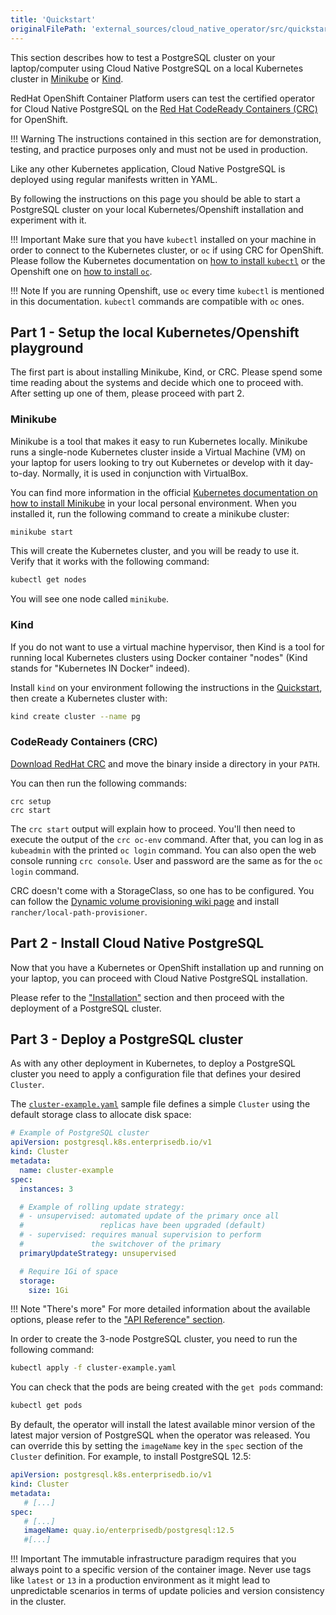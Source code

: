 ```yaml
---
title: 'Quickstart'
originalFilePath: 'external_sources/cloud_native_operator/src/quickstart.md'
---
```



This section describes how to test a PostgreSQL cluster on your laptop/computer
using Cloud Native PostgreSQL on a local Kubernetes cluster in
[Minikube](https://kubernetes.io/docs/setup/learning-environment/minikube/) or
[Kind](https://kind.sigs.k8s.io/).

RedHat OpenShift Container Platform users can test the certified operator for
Cloud Native PostgreSQL on the [Red Hat CodeReady Containers (CRC)](https://developers.redhat.com/products/codeready-containers/overview)
for OpenShift.

!!! Warning
    The instructions contained in this section are for demonstration,
    testing, and practice purposes only and must not be used in production.

Like any other Kubernetes application, Cloud Native PostgreSQL is deployed using
regular manifests written in YAML.

By following the instructions on this page you should be able to start a PostgreSQL
cluster on your local Kubernetes/Openshift installation and experiment with it.

!!! Important
    Make sure that you have `kubectl` installed on your machine in order
    to connect to the Kubernetes cluster, or `oc` if using CRC for OpenShift.
    Please follow the Kubernetes documentation on [how to install `kubectl`](https://kubernetes.io/docs/tasks/tools/install-kubectl/)
    or the Openshift one on [how to install `oc`](https://docs.openshift.com/container-platform/4.6/cli_reference/openshift_cli/getting-started-cli.html).


!!! Note
    If you are running Openshift, use `oc` every time `kubectl` is mentioned
    in this documentation. `kubectl` commands are compatible with `oc` ones.

## Part 1 - Setup the local Kubernetes/Openshift playground

The first part is about installing Minikube, Kind, or CRC. Please spend some time
reading about the systems and decide which one to proceed with.
After setting up one of them, please proceed with part 2.

### Minikube

Minikube is a tool that makes it easy to run Kubernetes locally. Minikube runs a
single-node Kubernetes cluster inside a Virtual Machine (VM) on your laptop for
users looking to try out Kubernetes or develop with it day-to-day. Normally, it
is used in conjunction with VirtualBox.

You can find more information in the official [Kubernetes documentation on how to
install Minikube](https://kubernetes.io/docs/tasks/tools/install-minikube) in your local personal environment.
When you installed it, run the following command to create a minikube cluster:

```sh
minikube start
```

This will create the Kubernetes cluster, and you will be ready to use it.
Verify that it works with the following command:

```sh
kubectl get nodes
```

You will see one node called `minikube`.

### Kind

If you do not want to use a virtual machine hypervisor, then Kind is a tool for running
local Kubernetes clusters using Docker container "nodes" (Kind stands for "Kubernetes IN Docker" indeed).

Install `kind` on your environment following the instructions in the [Quickstart](https://kind.sigs.k8s.io/docs/user/quick-start),
then create a Kubernetes cluster with:

```sh
kind create cluster --name pg
```

### CodeReady Containers (CRC)

[Download RedHat CRC](https://developers.redhat.com/products/codeready-containers/overview)
and move the binary inside a directory in your `PATH`.

You can then run the following commands:
```
crc setup
crc start
```

The `crc start` output will explain how to proceed. You'll then need to
execute the output of the `crc oc-env` command.
After that, you can log in as `kubeadmin` with the printed `oc login`
command. You can also open the web console running `crc console`.
User and password are the same as for the `oc login` command.

CRC doesn't come with a StorageClass, so one has to be configured.
You can follow the [Dynamic volume provisioning wiki page](https://github.com/code-ready/crc/wiki/Dynamic-volume-provisioning)
and install `rancher/local-path-provisioner`.

## Part 2 - Install Cloud Native PostgreSQL

Now that you have a Kubernetes or OpenShift installation up and running
on your laptop, you can proceed with Cloud Native PostgreSQL installation.

Please refer to the ["Installation"](installation.md) section and then proceed
with the deployment of a PostgreSQL cluster.

## Part 3 - Deploy a PostgreSQL cluster

As with any other deployment in Kubernetes, to deploy a PostgreSQL cluster
you need to apply a configuration file that defines your desired `Cluster`.

The [`cluster-example.yaml`](samples/cluster-example.yaml) sample file
defines a simple `Cluster` using the default storage class to allocate
disk space:

```yaml
# Example of PostgreSQL cluster
apiVersion: postgresql.k8s.enterprisedb.io/v1
kind: Cluster
metadata:
  name: cluster-example
spec:
  instances: 3

  # Example of rolling update strategy:
  # - unsupervised: automated update of the primary once all
  #                 replicas have been upgraded (default)
  # - supervised: requires manual supervision to perform
  #               the switchover of the primary
  primaryUpdateStrategy: unsupervised

  # Require 1Gi of space
  storage:
    size: 1Gi
```

!!! Note "There's more"
    For more detailed information about the available options, please refer
    to the ["API Reference" section](api_reference.md).

In order to create the 3-node PostgreSQL cluster, you need to run the following command:

```sh
kubectl apply -f cluster-example.yaml
```

You can check that the pods are being created with the `get pods` command:

```sh
kubectl get pods
```

By default, the operator will install the latest available minor version
of the latest major version of PostgreSQL when the operator was released.
You can override this by setting the `imageName` key in the `spec` section of
the `Cluster` definition. For example, to install PostgreSQL 12.5:

```yaml
apiVersion: postgresql.k8s.enterprisedb.io/v1
kind: Cluster
metadata:
   # [...]
spec:
   # [...]
   imageName: quay.io/enterprisedb/postgresql:12.5
   #[...]
```

!!! Important
    The immutable infrastructure paradigm requires that you always
    point to a specific version of the container image.
    Never use tags like `latest` or `13` in a production environment
    as it might lead to unpredictable scenarios in terms of update
    policies and version consistency in the cluster.
